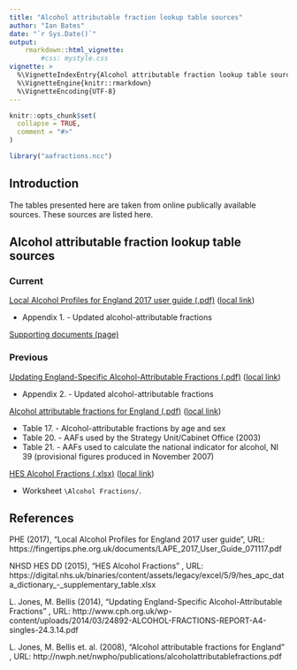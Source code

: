 ```yaml
---
title: "Alcohol attributable fraction lookup table sources"
author: "Ian Bates"
date: "`r Sys.Date()`"
output:
    rmarkdown::html_vignette:
        #css: mystyle.css
vignette: >
  %\VignetteIndexEntry{Alcohol attributable fraction lookup table sources}
  %\VignetteEngine{knitr::rmarkdown}
  %\VignetteEncoding{UTF-8}
---
```


```r
knitr::opts_chunk$set(
  collapse = TRUE,
  comment = "#>"
)
```

```r
library("aafractions.ncc")
```

## Introduction

The tables presented here are taken from online publically available sources.  These sources are listed here.

## Alcohol attributable fraction lookup table sources

### Current

[Local Alcohol Profiles for England 2017 user guide (.pdf)](https://fingertips.phe.org.uk/documents/LAPE_2017_User_Guide_071117.pdf) ([local link](`r system.file("aa_documentation", "LAPE_2017_User_Guide_071117.pdf", package = "aafractions.ncc")`))

* Appendix 1. - Updated alcohol-attributable fractions

[Supporting documents (page)](https://fingertips.phe.org.uk/profile/local-alcohol-profiles/supporting-information/supporting-documents)

### Previous

[Updating England-Specific Alcohol-Attributable Fractions (.pdf)](http://www.cph.org.uk/wp-content/uploads/2014/03/24892-ALCOHOL-FRACTIONS-REPORT-A4-singles-24.3.14.pdf) ([local link](`r system.file("aa_documentation", "24892-ALCOHOL-FRACTIONS-REPORT-A4-singles-24.3.14.pdf", package = "aafractions.ncc")`))

* Appendix 2. - Updated alcohol-attributable fractions
    
[Alcohol attributable fractions for England (.pdf)](http://nwph.net/nwpho/publications/alcoholattributablefractions.pdf) ([local link](`r system.file("aa_documentation", "alcoholattributablefractions.pdf", package = "aafractions.ncc")`))

* Table 17. - Alcohol-attributable fractions by age and sex
* Table 20. - AAFs used by the Strategy Unit/Cabinet Office (2003)
* Table 21. - AAFs used to calculate the national indicator for alcohol, NI 39 (provisional figures produced in November 2007)

[HES Alcohol Fractions (.xlsx)](https://digital.nhs.uk/binaries/content/assets/legacy/excel/5/9/hes_apc_data_dictionary_-_supplementary_table.xlsx) ([local link](`r system.file("aa_documentation", "hes_apc_data_dictionary_-_supplementary_table.xlsx", package = "aafractions.ncc")`))

* Worksheet `\Alcohol Fractions/`.

## References

PHE (2017), "Local Alcohol Profiles for England 2017 user guide", URL: https://fingertips.phe.org.uk/documents/LAPE_2017_User_Guide_071117.pdf

NHSD HES DD (2015), "HES Alcohol Fractions"
, URL: https://digital.nhs.uk/binaries/content/assets/legacy/excel/5/9/hes_apc_data_dictionary_-_supplementary_table.xlsx

L. Jones, M. Bellis (2014), "Updating England-Specific Alcohol-Attributable Fractions"
, URL: http://www.cph.org.uk/wp-content/uploads/2014/03/24892-ALCOHOL-FRACTIONS-REPORT-A4-singles-24.3.14.pdf

L. Jones, M. Bellis et. al. (2008), "Alcohol attributable fractions for England"
, URL: http://nwph.net/nwpho/publications/alcoholattributablefractions.pdf

